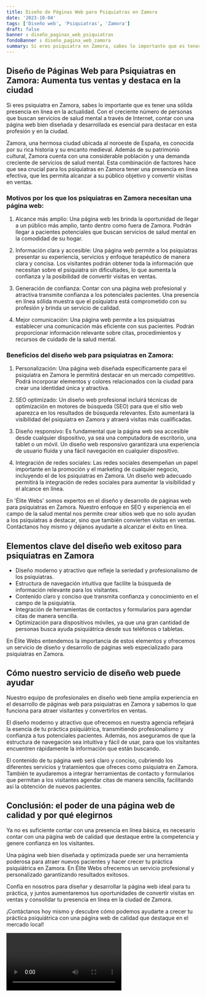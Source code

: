 ```yaml
---
title: Diseño de Páginas Web para Psiquiatras en Zamora
date: '2023-10-04'
tags: ['Diseño web', 'Psiquiatras', 'Zamora']
draft: false
banner : diseño_paginas_web_psiquiatras
fondoBanner : diseño_pagina_web_zamora
summary: Si eres psiquiatra en Zamora, sabes lo importante que es tener una sólida presencia en línea en la actualidad. Con el creciente número de personas que buscan servicios de salud mental a través de Internet, contar con una página web bien diseñada y desarrollada es esencial para destacar en esta profesión y en la ciudad.
---
```


## Diseño de Páginas Web para Psiquiatras en Zamora: Aumenta tus ventas y destaca en la ciudad

Si eres psiquiatra en Zamora, sabes lo importante que es tener una sólida presencia en línea en la actualidad. Con el creciente número de personas que buscan servicios de salud mental a través de Internet, contar con una página web bien diseñada y desarrollada es esencial para destacar en esta profesión y en la ciudad.

Zamora, una hermosa ciudad ubicada al noroeste de España, es conocida por su rica historia y su encanto medieval. Además de su patrimonio cultural, Zamora cuenta con una considerable población y una demanda creciente de servicios de salud mental. Esta combinación de factores hace que sea crucial para los psiquiatras en Zamora tener una presencia en línea efectiva, que les permita alcanzar a su público objetivo y convertir visitas en ventas.

### Motivos por los que los psiquiatras en Zamora necesitan una página web:

1. Alcance más amplio: Una página web les brinda la oportunidad de llegar a un público más amplio, tanto dentro como fuera de Zamora. Podrán llegar a pacientes potenciales que buscan servicios de salud mental en la comodidad de su hogar.

2. Información clara y accesible: Una página web permite a los psiquiatras presentar su experiencia, servicios y enfoque terapéutico de manera clara y concisa. Los visitantes podrán obtener toda la información que necesitan sobre el psiquiatra sin dificultades, lo que aumenta la confianza y la posibilidad de convertir visitas en ventas.

3. Generación de confianza: Contar con una página web profesional y atractiva transmite confianza a los potenciales pacientes. Una presencia en línea sólida muestra que el psiquiatra está comprometido con su profesión y brinda un servicio de calidad.

4. Mejor comunicación: Una página web permite a los psiquiatras establecer una comunicación más eficiente con sus pacientes. Podrán proporcionar información relevante sobre citas, procedimientos y recursos de cuidado de la salud mental.

### Beneficios del diseño web para psiquiatras en Zamora:

1. Personalización: Una página web diseñada específicamente para el psiquiatra en Zamora le permitirá destacar en un mercado competitivo. Podrá incorporar elementos y colores relacionados con la ciudad para crear una identidad única y atractiva.

2. SEO optimizado: Un diseño web profesional incluirá técnicas de optimización en motores de búsqueda (SEO) para que el sitio web aparezca en los resultados de búsqueda relevantes. Esto aumentará la visibilidad del psiquiatra en Zamora y atraerá visitas más cualificadas.

3. Diseño responsivo: Es fundamental que la página web sea accesible desde cualquier dispositivo, ya sea una computadora de escritorio, una tablet o un móvil. Un diseño web responsivo garantizará una experiencia de usuario fluida y una fácil navegación en cualquier dispositivo.

4. Integración de redes sociales: Las redes sociales desempeñan un papel importante en la promoción y el marketing de cualquier negocio, incluyendo el de los psiquiatras en Zamora. Un diseño web adecuado permitirá la integración de redes sociales para aumentar la visibilidad y el alcance en línea.

En 'Élite Webs' somos expertos en el diseño y desarrollo de páginas web para psiquiatras en Zamora. Nuestro enfoque en SEO y experiencia en el campo de la salud mental nos permite crear sitios web que no solo ayudan a los psiquiatras a destacar, sino que también convierten visitas en ventas. Contáctanos hoy mismo y déjanos ayudarte a alcanzar el éxito en línea.

<GifSeo />

<Cta />

## Elementos clave del diseño web exitoso para psiquiatras en Zamora

- Diseño moderno y atractivo que refleje la seriedad y profesionalismo de los psiquiatras.
- Estructura de navegación intuitiva que facilite la búsqueda de información relevante para los visitantes.
- Contenido claro y conciso que transmita confianza y conocimiento en el campo de la psiquiatría.
- Integración de herramientas de contactos y formularios para agendar citas de manera sencilla.
- Optimización para dispositivos móviles, ya que una gran cantidad de personas busca ayuda psiquiátrica desde sus teléfonos o tabletas.

En Élite Webs entendemos la importancia de estos elementos y ofrecemos un servicio de diseño y desarrollo de páginas web especializado para psiquiatras en Zamora.

## Cómo nuestro servicio de diseño web puede ayudar

Nuestro equipo de profesionales en diseño web tiene amplia experiencia en el desarrollo de páginas web para psiquiatras en Zamora y sabemos lo que funciona para atraer visitantes y convertirlos en ventas. 

El diseño moderno y atractivo que ofrecemos en nuestra agencia reflejará la esencia de tu práctica psiquiátrica, transmitiendo profesionalismo y confianza a tus potenciales pacientes. Además, nos aseguramos de que la estructura de navegación sea intuitiva y fácil de usar, para que los visitantes encuentren rápidamente la información que están buscando.

El contenido de tu página web será claro y conciso, cubriendo los diferentes servicios y tratamientos que ofreces como psiquiatra en Zamora. También te ayudaremos a integrar herramientas de contacto y formularios que permitan a los visitantes agendar citas de manera sencilla, facilitando así la obtención de nuevos pacientes.

## Conclusión: el poder de una página web de calidad y por qué elegirnos

Ya no es suficiente contar con una presencia en línea básica, es necesario contar con una página web de calidad que destaque entre la competencia y genere confianza en los visitantes. 

Una página web bien diseñada y optimizada puede ser una herramienta poderosa para atraer nuevos pacientes y hacer crecer tu práctica psiquiátrica en Zamora. En Élite Webs ofrecemos un servicio profesional y personalizado garantizando resultados exitosos.

Confía en nosotros para diseñar y desarrollar la página web ideal para tu práctica, y juntos aumentaremos tus oportunidades de convertir visitas en ventas y consolidar tu presencia en línea en la ciudad de Zamora.

¡Contáctanos hoy mismo y descubre cómo podemos ayudarte a crecer tu práctica psiquiátrica con una página web de calidad que destaque en el mercado local!

<Video />

<CtaBot job='Psiquiatras' city='Zamora'/>

<Gmaps query='Zamora+españa+maps' />